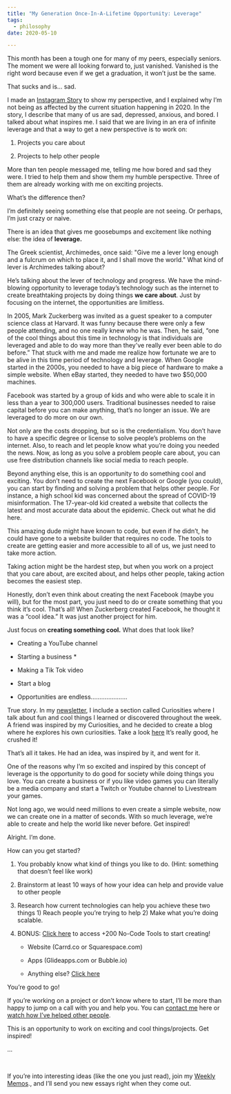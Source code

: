 ```yaml
---
title: "My Generation Once-In-A-Lifetime Opportunity: Leverage"
tags:
  - philosophy
date: 2020-05-10

---
```

This month has been a tough one for many of my peers, especially seniors. The moment we were all looking forward to, just vanished. Vanished is the right word because even if we get a graduation, it won’t just be the same. 

That sucks and is… sad. 

I made an <a href="https://www.instagram.com/p/B_EBYSeJSh9/" target="_blank">Instagram Story</a> to show my perspective, and I explained why I’m not being as affected by the current situation happening in 2020. In the story, I describe that many of us are sad, depressed, anxious, and bored. I talked about what inspires me. I said that we are living in an era of infinite leverage and that a way to get a new perspective is to work on:

1. Projects you care about 

2. Projects to help other people

More than ten people messaged me, telling me how bored and sad they were. I tried to help them and show them my humble perspective. Three of them are already working with me on exciting projects. 

What’s the difference then?

I’m definitely seeing something else that people are not seeing. Or perhaps, I’m just crazy or naive.

There is an idea that gives me goosebumps and excitement like nothing else: the idea of **leverage.**

The Greek scientist, Archimedes, once said: "Give me a lever long enough and a fulcrum on which to place it, and I shall move the world." What kind of lever is Archimedes talking about?

He’s talking about the lever of technology and progress. We have the mind-blowing opportunity to leverage today’s technology such as the internet to create breathtaking projects by doing things **we care about**. Just by focusing on the internet, the opportunities are limitless. 

In 2005, Mark Zuckerberg was invited as a guest speaker to a computer science class at Harvard. It was funny because there were only a few people attending, and no one really knew who he was. Then, he said, “one of the cool things about this time in technology is that individuals are leveraged and able to do way more than they've really ever been able to do before.” That stuck with me and made me realize how fortunate we are to be alive in this time period of technology and leverage. When Google started in the 2000s, you needed to have a big piece of hardware to make a simple website. When eBay started, they needed to have two $50,000 machines. 

Facebook was started by a group of kids and who were able to scale it in less than a year to 300,000 users. Traditional businesses needed to raise capital before you can make anything, that’s no longer an issue. We are leveraged to do more on our own.

Not only are the costs dropping, but so is the credentialism. You don’t have to have a specific degree or license to solve people’s problems on the internet. Also, to reach and let people know what you’re doing you needed the news. Now, as long as you solve a problem people care about, you can use free distribution channels like social media to reach people.

Beyond anything else, this is an opportunity to do something cool and exciting. You don’t need to create the next Facebook or Google (you could), you can start by finding and solving a problem that helps other people. For instance, a high school kid was concerned about the spread of COVID-19 misinformation. The 17-year-old kid created a website that collects the latest and most accurate data about the epidemic. Check out what he did here.

This amazing dude might have known to code, but even if he didn’t, he could have gone to a website builder that requires no code. The tools to create are getting easier and more accessible to all of us, we just need to take more action.

Taking action might be the hardest step, but when you work on a project that you care about, are excited about, and helps other people, taking action becomes the easiest step.

Honestly, don’t even think about creating the next Facebook (maybe you will), but for the most part, you just need to do or create something that you think it’s cool. That’s all! When Zuckerberg created Facebook, he thought it was a “cool idea.” It was just another project for him. 

Just focus on **creating something cool.** What does that look like? 

* Creating a YouTube channel 

* Starting a business *

* Making a Tik Tok video

* Start a blog

* Opportunities are endless…………………

True story. In my <a href="https://juandavidcampolargo.substack.com/" target="_blank">newsletter</a>, I include a section called Curiosities where I talk about fun and cool things I learned or discovered throughout the week. A friend was inspired by my Curiosities, and he decided to create a blog where he explores his own curiosities. Take a look <a href="https://medium.com/@shaury.sinha/" target="_blank">here</a> It’s really good, he crushed it!

That’s all it takes. He had an idea, was inspired by it, and went for it. 

One of the reasons why I’m so excited and inspired by this concept of leverage is the opportunity to do good for society while doing things you love. You can create a business or if you like video games you can literally be a media company and start a Twitch or Youtube channel to Livestream your games. 

Not long ago, we would need millions to even create a simple website, now we can create one in a matter of seconds. With so much leverage, we’re able to create and help the world like never before. Get inspired!

Alright. I’m done.

How can you get started?

1. You probably know what kind of things you like to do. (Hint: something that doesn’t feel like work)

2. Brainstorm at least 10 ways of how your idea can help and provide value to other people

3. Research how current technologies can help you achieve these two things 1) Reach people you’re trying to help 2) Make what you’re doing scalable. 

4. BONUS: <a href="https://www.nocode.tech" target="_blank">Click here</a> to access +200 No-Code Tools to start creating!

    * Website (Carrd.co or Squarespace.com)

    * Apps (Glideapps.com or Bubble.io)

    * Anything else? <a href="https://www.nocode.tech" target="_blank">Click here</a>

You’re good to go!

If you’re working on a project or don’t know where to start, I’ll be more than happy to jump on a call with you and help you. You can [contact me](http://juandavidcampolargo.com/contact) here or [watch how I’ve helped other people](https://www.youtube.com/playlist?list=PLHEOFD1eEsvD6MCZGae0hgU6Peb5y7RTZ). 


This is an opportunity to work on exciting and cool things/projects. Get inspired!





...

<p>&nbsp;  </p>


If you’re into interesting ideas (like the one you just read), join my <a href="https://juandavidcampolargo.substack.com/" target="_blank">Weekly Memos</a>., and I’ll send you new essays right when they come out. 
